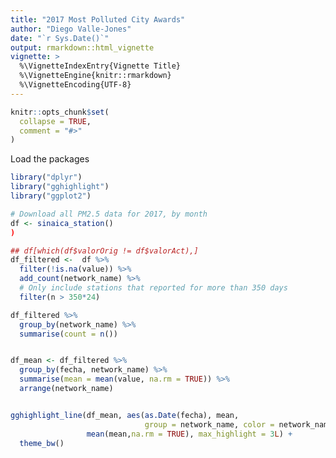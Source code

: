 ```yaml
---
title: "2017 Most Polluted City Awards"
author: "Diego Valle-Jones"
date: "`r Sys.Date()`"
output: rmarkdown::html_vignette
vignette: >
  %\VignetteIndexEntry{Vignette Title}
  %\VignetteEngine{knitr::rmarkdown}
  %\VignetteEncoding{UTF-8}
---
```


```r
knitr::opts_chunk$set(
  collapse = TRUE,
  comment = "#>"
)
```



Load the packages

```r
library("dplyr")
library("gghighlight")
library("ggplot2")
```

```r
# Download all PM2.5 data for 2017, by month
df <- sinaica_station()
)
```

```r
## df[which(df$valorOrig != df$valorAct),]
df_filtered <-  df %>%
  filter(!is.na(value)) %>%
  add_count(network_name) %>%
  # Only include stations that reported for more than 350 days
  filter(n > 350*24)

df_filtered %>%
  group_by(network_name) %>%
  summarise(count = n())


df_mean <- df_filtered %>%
  group_by(fecha, network_name) %>%
  summarise(mean = mean(value, na.rm = TRUE)) %>%
  arrange(network_name)


gghighlight_line(df_mean, aes(as.Date(fecha), mean, 
                              group = network_name, color = network_name),
                 mean(mean,na.rm = TRUE), max_highlight = 3L) +
  theme_bw()
```
